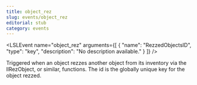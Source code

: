 ```yaml
---
title: object_rez
slug: events/object_rez
editorial: stub
category: events
---
```


<LSLEvent
	name="object_rez"
	arguments={[
	{
		"name": "RezzedObjectsID",
		"type": "key",
		"description": "No description available."
	}
]}
/>

Triggered when an object rezzes another object from its inventory via the llRezObject, or similar, functions. The id is the globally unique key for the object rezzed.

